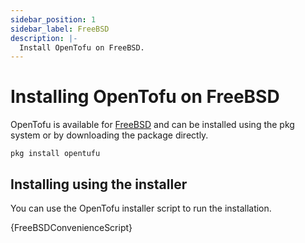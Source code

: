 ```yaml
---
sidebar_position: 1
sidebar_label: FreeBSD
description: |-
  Install OpenTofu on FreeBSD.
---
```



# Installing OpenTofu on FreeBSD

OpenTofu is available for [FreeBSD](https://pkgs.org/download/opentofu) and can be installed using the pkg system or by downloading the package directly.

`pkg install opentufu `

## Installing using the installer

You can use the OpenTofu installer script to run the installation.

<CodeBlock language="bash">{FreeBSDConvenienceScript}</CodeBlock>
